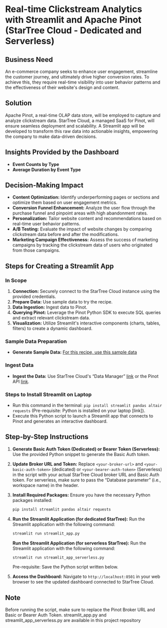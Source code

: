 # Real-time Clickstream Analytics with Streamlit and Apache Pinot (StarTree Cloud - Dedicated and Serverless)

## Business Need
An e-commerce company seeks to enhance user engagement, streamline the customer journey, and ultimately drive higher conversion rates. To achieve this, they require real-time visibility into user behavior patterns and the effectiveness of their website's design and content.

## Solution
Apache Pinot, a real-time OLAP data store, will be employed to capture and analyze clickstream data. StarTree Cloud, a managed SaaS for Pinot, will ensure seamless deployment and scalability. A Streamlit app will be developed to transform this raw data into actionable insights, empowering the company to make data-driven decisions.

## Insights Provided by the Dashboard
- **Event Counts by Type**
- **Average Duration by Event Type**

## Decision-Making Impact
- **Content Optimization:** Identify underperforming pages or sections and optimize them based on user engagement metrics.
- **Conversion Funnel Enhancement:** Analyze the user flow through the purchase funnel and pinpoint areas with high abandonment rates.
- **Personalization:** Tailor website content and recommendations based on real-time user behavior patterns.
- **A/B Testing:** Evaluate the impact of website changes by comparing clickstream data before and after the modifications.
- **Marketing Campaign Effectiveness:** Assess the success of marketing campaigns by tracking the clickstream data of users who originated from those campaigns.

## Steps for Creating a Streamlit App

### In Scope
1. **Connection:** Securely connect to the StarTree Cloud instance using the provided credentials.
2. **Prepare Data:** Use sample data to try the recipe.
3. **Data Ingestion:** Ingest data to Pinot.
4. **Querying Pinot:** Leverage the Pinot Python SDK to execute SQL queries and extract relevant clickstream data.
5. **Visualization:** Utilize Streamlit's interactive components (charts, tables, filters) to create a dynamic dashboard.

### Sample Data Preparation
- **Generate Sample Data:** [For this recipe, use this sample data](https://drive.google.com/file/d/1NYSb8TA-Gwvene4lrFeW9GvrEJhI1RJl/view?usp=sharing)

### Ingest Data
- **Ingest the Data:** Use StarTree Cloud's “Data Manager” [link](https://dev.startree.ai/docs/use-data-manager/upload-file) or the Pinot API [link](https://docs.google.com/document/d/1Mx7N8i_yPK0JwqK8PE7AGf4kqgFK8YEgLgaOoD_m8ZE/edit?usp=sharing).

### Steps to Install Streamlit on Laptop
- Run this command in the terminal: `pip install streamlit pandas altair requests` (Pre-requisite: Python is installed on your laptop [link]).
- Execute this Python script to launch a Streamlit app that connects to Pinot and generates an interactive dashboard.

## Step-by-Step Instructions
1. **Generate Basic Auth Token (Dedicated) or Bearer Token (Serverless):** Use the provided Python snippet to generate the Basic Auth token.
2. **Update Broker URL and Token:** Replace `<your-broker-url>` and `<your-basic-auth-token>` (dedicated) or `<your-bearer-auth-token>` (Serverless) in the script with your actual StarTree Cloud broker URL and Basic Auth token. For serverless, make sure to pass the “Database parameter” (i.e., workspace name) in the header.
3. **Install Required Packages:** Ensure you have the necessary Python packages installed:
    ```bash
    pip install streamlit pandas altair requests
    ```
4. **Run the Streamlit Application (for dedicated StarTree):** Run the Streamlit application with the following command:
    ```bash
    streamlit run streamlit_app.py 
    ```
    **Run the Streamlit Application (for serverless StarTree):** Run the Streamlit application with the following command:
    ```bash
    streamlit run streamlit_app_serverless.py 
    ```
    Pre-requisite: Save the Python script written below.

5. **Access the Dashboard:** Navigate to `http://localhost:8501` in your web browser to see the updated dashboard connected to StarTree Cloud.

## Note
Before running the script, make sure to replace the Pinot Broker URL and Basic or Bearer Auth Token.
streamlit_app.py and streamlit_app_serverless.py are available in this project repository
